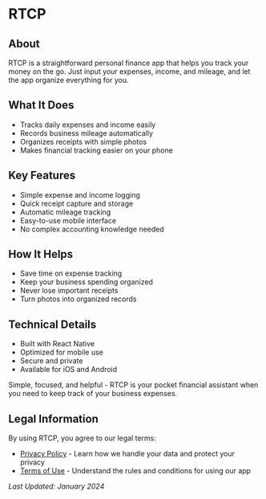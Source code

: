 # RTCP

## About

RTCP is a straightforward personal finance app that helps you track your money on the go. Just input your expenses, income, and mileage, and let the app organize everything for you.

## What It Does

- Tracks daily expenses and income easily
- Records business mileage automatically
- Organizes receipts with simple photos
- Makes financial tracking easier on your phone

## Key Features

- Simple expense and income logging
- Quick receipt capture and storage
- Automatic mileage tracking
- Easy-to-use mobile interface
- No complex accounting knowledge needed

## How It Helps

- Save time on expense tracking
- Keep your business spending organized
- Never lose important receipts
- Turn photos into organized records

## Technical Details

- Built with React Native
- Optimized for mobile use
- Secure and private
- Available for iOS and Android

Simple, focused, and helpful - RTCP is your pocket financial assistant when you need to keep track of your business expenses.

## Legal Information

By using RTCP, you agree to our legal terms:

- [Privacy Policy](/projects/rtcp/privacy-policy) - Learn how we handle your data and protect your privacy
- [Terms of Use](/projects/rtcp/terms-of-use) - Understand the rules and conditions for using our app

*Last Updated: January 2024*